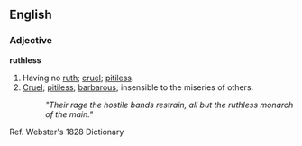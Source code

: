 ==English==

===Adjective===

'''ruthless'''

# Having no [[ruth]]; [[cruel]]; [[pitiless]].
# [[Cruel]]; [[pitiless]]; [[barbarous]]; insensible to the miseries of others.
#:''"Their rage the hostile bands restrain, all but the ruthless monarch of the main."''

Ref. Webster's 1828 Dictionary
